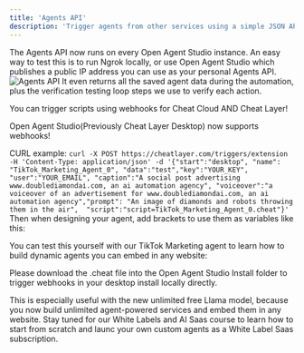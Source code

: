 ```yaml
---
title: 'Agents API'
description: 'Trigger agents from other services using a simple JSON API that returns results'
---
```

The Agents API now runs on every Open Agent Studio instance. An easy way to test this is to run Ngrok locally, or use Open Agent Studio which publishes a public IP address you can use as your personal Agents API. 
![Agents API](https://storage.googleapis.com/cheatlayer/agents_api.png)
It even returns all the saved agent data during the automation, plus the verification testing loop steps we use to verify each action. 

You can trigger scripts using webhooks for Cheat Cloud AND Cheat Layer!

Open Agent Studio(Previously Cheat Layer Desktop) now supports webhooks!

CURL example:
`
curl -X POST https://cheatlayer.com/triggers/extension -H 'Content-Type: application/json' -d '{"start":"desktop", "name": "TikTok_Marketing_Agent_0", "data":"test","key":"YOUR_KEY", "user":"YOUR_EMAIL", "caption":"A social post advertising www.doublediamondai.com, an ai automation agency", "voiceover":"a voiceover of an advertisement for www.doublediamondai.com, an ai automation agency","prompt": "An image of diamonds and robots throwing them in the air",  "script":"script=TikTok_Marketing_Agent_0.cheat"}'
`
Then when designing your agent, add brackets to use them as variables like this:



You can test this yourself with our TikTok Marketing agent to learn how to build dynamic agents you can embed in any website: 


Please download the .cheat file into the Open Agent Studio Install folder to trigger webhooks in your desktop install locally directly. 

This is especially useful with the new unlimited free Llama model, because you now build unlimited agent-powered services and embed them in any website. Stay tuned for our White Labels and AI Saas course to learn how to start from scratch and launc your own custom agents as a White Label Saas subscription. 